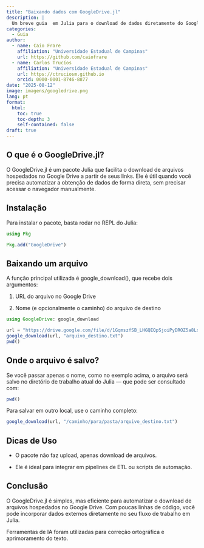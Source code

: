 ```yaml
---
title: "Baixando dados com GoogleDrive.jl"
description: |
  Um breve guia  em Julia para o download de dados diretamente do GoogleDrive apenas pela URL do arquivo.
categories:
  - Guia
author:
  - name: Caio Frare
    affiliation: "Universidade Estadual de Campinas"
    url: https://github.com/caiofrare
  - name: Carlos Trucíos
    affiliation: "Universidade Estadual de Campinas"
    url: https://ctruciosm.github.io
    orcid: 0000-0001-8746-8877
date: "2025-08-12"
image: imagens/googledrive.png
lang: pt
format:
  html:
    toc: true
    toc-depth: 3
    self-contained: false
draft: true
---
```


## O que é o GoogleDrive.jl?

O GoogleDrive.jl é um pacote Julia que facilita o download de arquivos hospedados no Google Drive a partir de seus links.
Ele é útil quando você precisa automatizar a obtenção de dados de forma direta, sem precisar acessar o navegador manualmente.

## Instalação

Para instalar o pacote, basta rodar no REPL do Julia:

```julia

using Pkg

Pkg.add("GoogleDrive")

```

## Baixando um arquivo

A função principal utilizada é google_download(), que recebe dois argumentos:

1. URL do arquivo no Google Drive

2. Nome (e opcionalmente o caminho) do arquivo de destino

```julia
using GoogleDrive: google_download

url = "https://drive.google.com/file/d/1GqmszfSB_LHGQEQpSjoiPyDROZ5a8Ls4"
google_download(url, "arquivo_destino.txt")
pwd()

```

## Onde o arquivo é salvo?

Se você passar apenas o nome, como no exemplo acima, o arquivo será salvo no diretório de trabalho atual do Julia — que pode ser consultado com:

```julia

pwd()

```

Para salvar em outro local, use o caminho completo:

```julia

google_download(url, "/caminho/para/pasta/arquivo_destino.txt")


```

## Dicas de Uso

- O pacote não faz upload, apenas download de arquivos.

- Ele é ideal para integrar em pipelines de ETL ou scripts de automação.

## Conclusão

O GoogleDrive.jl é simples, mas eficiente para automatizar o download de arquivos hospedados no Google Drive.
Com poucas linhas de código, você pode incorporar dados externos diretamente no seu fluxo de trabalho em Julia.

::: callout-note
Ferramentas de IA foram utilizadas para correção ortográfica e aprimoramento do texto.
:::